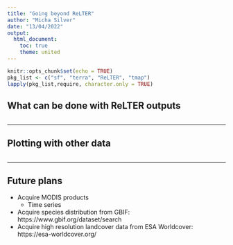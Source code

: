 ```yaml
---
title: "Going beyond ReLTER"
author: "Micha Silver"
date: "13/04/2022"
output:
  html_document:
    toc: true
    theme: united
---
```


<!-- [Back to TOC](index.html) -->

```r
knitr::opts_chunk$set(echo = TRUE)
pkg_list <- c("sf", "terra", "ReLTER", "tmap")
lapply(pkg_list,require, character.only = TRUE)
```

## What can be done with ReLTER outputs 

```r
```

----

## Plotting with other data

```r
```

----


## Future plans
 - Acquire MODIS products
   * Time series
 - Acquire species distribution from GBIF: https://www.gbif.org/dataset/search
 - Acquire high resolution landcover data from ESA Worldcover: https://esa-worldcover.org/
 

<!-- [Back to TOC](index.html) -->